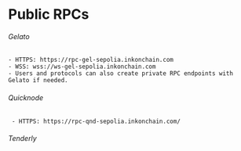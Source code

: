 # Public RPCs

###### Gelato
    - HTTPS: https://rpc-gel-sepolia.inkonchain.com
    - WSS: wss://ws-gel-sepolia.inkonchain.com
    - Users and protocols can also create private RPC endpoints with Gelato if needed.

###### Quicknode
     - HTTPS: https://rpc-qnd-sepolia.inkonchain.com/
     
###### Tenderly
